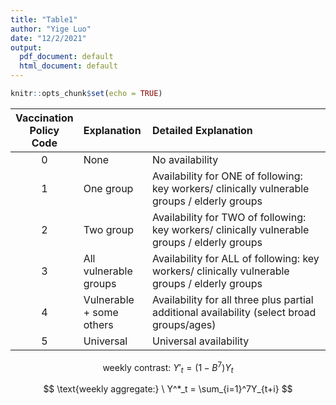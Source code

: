 ```yaml
---
title: "Table1"
author: "Yige Luo"
date: "12/2/2021"
output:
  pdf_document: default
  html_document: default
---
```


```r
knitr::opts_chunk$set(echo = TRUE)
```


|Vaccination Policy Code| Explanation |   Detailed Explanation| 
|:----------:|:--------------------|:----------------------------------------------------------|
|0 | None|  No availability |
|1             |One group| Availability for ONE of following: key workers/ clinically vulnerable groups / elderly groups
|2             |Two group | Availability for TWO of following: key workers/ clinically vulnerable groups / elderly groups|
|3 |All vulnerable groups|    Availability for ALL of following: key workers/ clinically vulnerable groups / elderly groups| 
|4             |Vulnerable + some others| Availability for all three plus partial additional availability (select broad groups/ages)|
|5             |Universal| Universal availability| 


$$
\text{weekly contrast:} \ Y'_t = (1-B^7)Y_t 
$$ 

$$
\text{weekly aggregate:} \ Y^*_t = \sum_{i=1}^7Y_{t+i}
$$ 